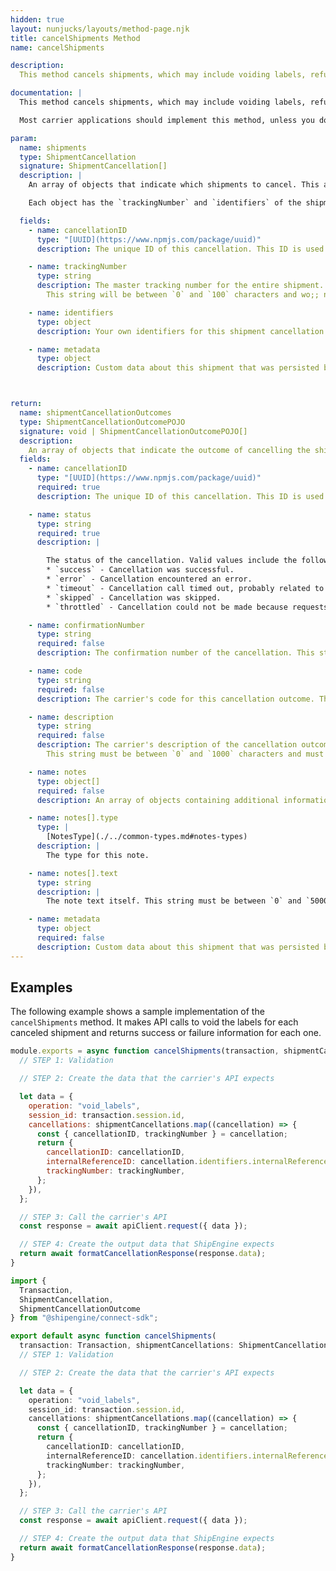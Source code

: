 ```yaml
---
hidden: true
layout: nunjucks/layouts/method-page.njk
title: cancelShipments Method
name: cancelShipments

description:
  This method cancels shipments, which may include voiding labels, refunding charges, invalidating tracking numbers, updating manifests, or anything else that needs to happen when a shipment is canceled.

documentation: |
  This method cancels shipments, which may include voiding labels, refunding charges, invalidating tracking numbers, updating manifests, or anything else that needs to happen when a shipment is canceled.

  Most carrier applications should implement this method, unless you don't allow shipments to be canceled or voided after creation.

param:
  name: shipments
  type: ShipmentCancellation
  signature: ShipmentCancellation[]
  description: |
    An array of objects that indicate which shipments to cancel. This array will always contain at least one object.

    Each object has the `trackingNumber` and `identifiers` of the shipment being canceled. It also has a `cancellationID` property, which is the ID of the cancellation request. You'll use this `cancellationID` to return the outcome of each cancellation, such as whether it was successful, failed, or could not be completed.

  fields:
    - name: cancellationID
      type: "[UUID](https://www.npmjs.com/package/uuid)"
      description: The unique ID of this cancellation. This ID is used to correlate cancellations with outcomes.

    - name: trackingNumber
      type: string
      description: The master tracking number for the entire shipment. For single-piece shipments, this will be the same as the package tracking number. For multi-piece shipments, this may be a separate tracking number, or the same tracking number as one of the packages.
        This string will be between `0` and `100` characters and wo;; not contain newline characters.

    - name: identifiers
      type: object
      description: Your own identifiers for this shipment cancellation.

    - name: metadata
      type: object
      description: Custom data about this shipment that was persisted by ShipEngine Connect when this shipment was created. Must be JSON serializable.



return:
  name: shipmentCancellationOutcomes
  type: ShipmentCancellationOutcomePOJO
  signature: void | ShipmentCancellationOutcomePOJO[]
  description:
    An array of objects that indicate the outcome of cancelling the shipments. This array will always contain at least one object. You may also choose not to return a value from this method.
  fields:
    - name: cancellationID
      type: "[UUID](https://www.npmjs.com/package/uuid)"
      required: true
      description: The unique ID of this cancellation. This ID is used to correlate the outcome to the cancellation request.

    - name: status
      type: string
      required: true
      description: |

        The status of the cancellation. Valid values include the following:
        * `success` - Cancellation was successful.
        * `error` - Cancellation encountered an error.
        * `timeout` - Cancellation call timed out, probably related to a network error.
        * `skipped` - Cancellation was skipped.
        * `throttled` - Cancellation could not be made because requests are being throttled.

    - name: confirmationNumber
      type: string
      required: false
      description: The confirmation number of the cancellation. This string must be between `0` and `100` characters and must not contain newline characters.

    - name: code
      type: string
      required: false
      description: The carrier's code for this cancellation outcome. This string must be between `0` and `100` characters and must not contain newline characters.

    - name: description
      type: string
      required: false
      description: The carrier's description of the cancellation outcome. This description should not be specific to this particular shipment.
        This string must be between `0` and `1000` characters and must not contain newline characters.

    - name: notes
      type: object[]
      required: false
      description: An array of objects containing additional information about this shipment.

    - name: notes[].type
      type: |
        [NotesType](./../common-types.md#notes-types)
      description: |
        The type for this note.

    - name: notes[].text
      type: string
      description: |
        The note text itself. This string must be between `0` and `5000` characters.

    - name: metadata
      type: object
      required: false
      description: Custom data about this shipment that was persisted by ShipEngine Connect. Must be JSON serializable.
---
```



Examples
-------------------------------------------------
The following example shows a sample implementation of the `cancelShipments` method.  It makes API calls to void the labels for each canceled shipment and returns success or failure information for each one.

```javascript
module.exports = async function cancelShipments(transaction, shipmentCancellations) {
  // STEP 1: Validation

  // STEP 2: Create the data that the carrier's API expects

  let data = {
    operation: "void_labels",
    session_id: transaction.session.id,
    cancellations: shipmentCancellations.map((cancellation) => {
      const { cancellationID, trackingNumber } = cancellation;
      return {
        cancellationID: cancellationID,
        internalReferenceID: cancellation.identifiers.internalReferenceID,
        trackingNumber: trackingNumber,
      };
    }),
  };

  // STEP 3: Call the carrier's API
  const response = await apiClient.request({ data });

  // STEP 4: Create the output data that ShipEngine expects
  return await formatCancellationResponse(response.data);
}
```

```typescript
import {
  Transaction,
  ShipmentCancellation,
  ShipmentCancellationOutcome
} from "@shipengine/connect-sdk";

export default async function cancelShipments(
  transaction: Transaction, shipmentCancellations: ShipmentCancellation[]): Promise<void | ShipmentCancellationOutcome> {
  // STEP 1: Validation

  // STEP 2: Create the data that the carrier's API expects

  let data = {
    operation: "void_labels",
    session_id: transaction.session.id,
    cancellations: shipmentCancellations.map((cancellation) => {
      const { cancellationID, trackingNumber } = cancellation;
      return {
        cancellationID: cancellationID,
        internalReferenceID: cancellation.identifiers.internalReferenceID,
        trackingNumber: trackingNumber,
      };
    }),
  };

  // STEP 3: Call the carrier's API
  const response = await apiClient.request({ data });

  // STEP 4: Create the output data that ShipEngine expects
  return await formatCancellationResponse(response.data);
}
```
